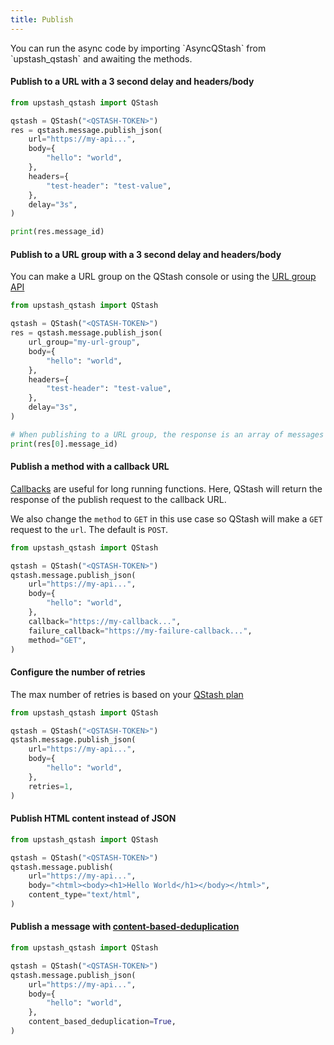 ---
title: Publish
---

<Info>
  You can run the async code by importing `AsyncQStash` from `upstash_qstash`
  and awaiting the methods.
</Info>

#### Publish to a URL with a 3 second delay and headers/body

```python
from upstash_qstash import QStash

qstash = QStash("<QSTASH-TOKEN>")
res = qstash.message.publish_json(
    url="https://my-api...",
    body={
        "hello": "world",
    },
    headers={
        "test-header": "test-value",
    },
    delay="3s",
)

print(res.message_id)
```

#### Publish to a URL group with a 3 second delay and headers/body

You can make a URL group on the QStash console or using the [URL group API](/qstash/sdks/py/examples/url-groups)

```python
from upstash_qstash import QStash

qstash = QStash("<QSTASH-TOKEN>")
res = qstash.message.publish_json(
    url_group="my-url-group",
    body={
        "hello": "world",
    },
    headers={
        "test-header": "test-value",
    },
    delay="3s",
)

# When publishing to a URL group, the response is an array of messages for each URL in the group
print(res[0].message_id)
```

#### Publish a method with a callback URL

[Callbacks](/qstash/features/callbacks) are useful for long running functions. Here, QStash will return the response
of the publish request to the callback URL.

We also change the `method` to `GET` in this use case so QStash will make a `GET` request to the `url`. The default
is `POST`.

```python
from upstash_qstash import QStash

qstash = QStash("<QSTASH-TOKEN>")
qstash.message.publish_json(
    url="https://my-api...",
    body={
        "hello": "world",
    },
    callback="https://my-callback...",
    failure_callback="https://my-failure-callback...",
    method="GET",
)
```

#### Configure the number of retries

The max number of retries is based on your [QStash plan](https://upstash.com/pricing/qstash)

```python
from upstash_qstash import QStash

qstash = QStash("<QSTASH-TOKEN>")
qstash.message.publish_json(
    url="https://my-api...",
    body={
        "hello": "world",
    },
    retries=1,
)
```

#### Publish HTML content instead of JSON

```python
from upstash_qstash import QStash

qstash = QStash("<QSTASH-TOKEN>")
qstash.message.publish(
    url="https://my-api...",
    body="<html><body><h1>Hello World</h1></body></html>",
    content_type="text/html",
)
```

#### Publish a message with [content-based-deduplication](/qstash/features/deduplication)

```python
from upstash_qstash import QStash

qstash = QStash("<QSTASH-TOKEN>")
qstash.message.publish_json(
    url="https://my-api...",
    body={
        "hello": "world",
    },
    content_based_deduplication=True,
)
```
